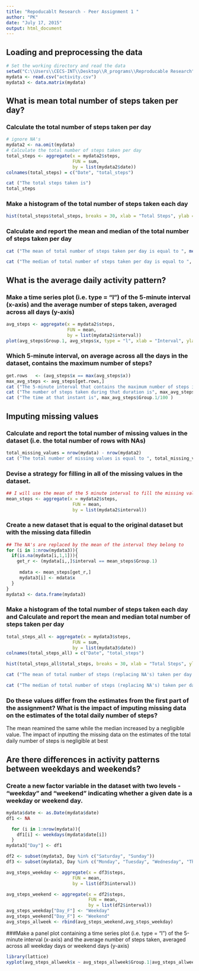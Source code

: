 ```yaml
---
title: "Repoducablt Research - Peer Assignment 1 "
author: "PK"
date: "July 17, 2015"
output: html_document
---
```

## Loading and preprocessing the data

```r
# Set the working directory and read the data
setwd("C:\\Users\\CECS-INT\\Desktop\\R_programs\\Reproducable Research")
mydata <- read.csv("activity.csv")
mydata3 <- data.matrix(mydata)
```


## What is mean total number of steps taken per day?
### Calculate the total number of steps taken per day
```r
# ignore NA's
mydata2 <- na.omit(mydata)
# Calculate the total number of steps taken per day
total_steps <- aggregate(x = mydata2$steps,
                         FUN = sum,
                         by = list(mydata2$date))
colnames(total_steps) = c("Date", "total_steps")

cat ("The total steps taken is")
total_steps
```

### Make a histogram of the total number of steps taken each day
``` r
hist(total_steps$total_steps, breaks = 30, xlab = "Total Steps", ylab = "Frequency", main = "Histogram of total steps taken each day" )
```


### Calculate and report the mean and median of the total number of steps taken per day
``` r
cat ("The mean of total number of steps taken per day is equal to ", mean(total_steps$total_steps))

cat ("The median of total number of steps taken per day is equal to ", median(total_steps$total_steps))
```

## What is the average daily activity pattern?

### Make a time series plot (i.e. type = "l") of the 5-minute interval (x-axis) and the average number of steps taken, averaged across all days (y-axis)

``` r
avg_steps <- aggregate(x = mydata2$steps,
                       FUN = mean,
                       by = list(mydata2$interval))
plot(avg_steps$Group.1, avg_steps$x, type = "l", xlab = "Interval", ylab = "Frequency", main = "Plot of the 5-minute interval vs average number of steps taken")
```

### Which 5-minute interval, on average across all the days in the dataset, contains the maximum number of steps?
``` r
get.rows   <- (avg_steps$x == max(avg_steps$x))
max_avg_steps <- avg_steps[get.rows,]
cat ("The 5-minute interval that contains the maximum number of steps is", max_avg_steps$Group.1)
cat ("The number of steps taken during that duration is", max_avg_steps$x)
cat ("The time at that instant is", max_avg_steps$Group.1/100 )
```

## Imputing missing values

### Calculate and report the total number of missing values in the dataset (i.e. the total number of rows with NAs)

``` r
total_missing_values = nrow(mydata) - nrow(mydata2)
cat ("The total number of missing values is equal to ", total_missing_values)
```

### Devise a strategy for filling in all of the missing values in the dataset.


``` r
## I will use the mean of the 5 minute interval to fill the missing values 
mean_steps <- aggregate(x = mydata2$steps,
                         FUN = mean,
                         by = list(mydata2$interval))

```

### Create a new dataset that is equal to the original dataset but with the missing data filledin 

``` r
## The NA's are replaced by the mean of the interval they belong to 
for (i in 1:nrow(mydata3)){
  if(is.na(mydata[i,1,1])){
    get_r <- (mydata[i,,]$interval == mean_steps$Group.1)
     
     mdata <- mean_steps[get_r,]
     mydata3[i] <- mdata$x
  }
}
mydata3 <- data.frame(mydata3)
```

### Make a histogram of the total number of steps taken each day and Calculate and report the mean and median total number of steps taken per day
``` r
total_steps_all <- aggregate(x = mydata3$steps,
                         FUN = sum,
                         by = list(mydata3$date))
colnames(total_steps_all) = c("Date", "total_steps")

hist(total_steps_all$total_steps, breaks = 30, xlab = "Total Steps", ylab = "Frequency", main = "Histogram of total steps taken each day")

cat ("The mean of total number of steps (replacing NA's) taken per day is equal to ", mean(total_steps_all$total_steps))

cat ("The median of total number of steps (replacing NA's) taken per day is equal to ", median(total_steps_all$total_steps))

```

###  Do these values differ from the estimates from the first part of the assignment? What is the impact of imputing missing data on the estimates of the total daily number of steps?
The mean reamined the same while the median increased by a negligible value. The impact of inputting the missing data on the estimates of the total daily number of steps is negligible at best 

## Are there differences in activity patterns between weekdays and weekends?
### Create a new factor variable in the dataset with two levels - "weekday" and "weekend" indicating whether a given date is a weekday or weekend day.
``` r
mydata$date <- as.Date(mydata$date)
df1 <- NA

  for (i in 1:nrow(mydata)){
    df1[i] <- weekdays(mydata$date[i])
  }
mydata3["Day"] <- df1

df2 <- subset(mydata3, Day %in% c("Saturday", "Sunday"))
df3 <- subset(mydata3, Day %in% c("Monday", "Tuesday", "Wednesday", "Thursday", "Friday"))

avg_steps_weekday <- aggregate(x = df3$steps,
                         FUN = mean,
                         by = list(df3$interval))

avg_steps_weekend <- aggregate(x = df2$steps,
                               FUN = mean,
                               by = list(df2$interval))
avg_steps_weekday["Day_F"] <- "Weekday"
avg_steps_weekend["Day_F"] <- "Weekend"
avg_steps_allweek <- rbind(avg_steps_weekend,avg_steps_weekday)
```

###Make a panel plot containing a time series plot (i.e. type = "l") of the 5-minute interval (x-axis) and the average number of steps taken, averaged across all weekday days or weekend days (y-axis)
``` r
library(lattice)
xyplot(avg_steps_allweek$x ~ avg_steps_allweek$Group.1|avg_steps_allweek$Day_F, layout = c(1,2), type="l", xlab = "Interval", ylab = "Number of Steps" )

```
